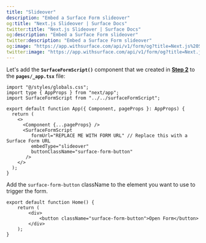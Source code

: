 ```yaml
---
title: "Slideover"
description: "Embed a Surface Form slideover"
og:title: "Next.js Slideover | Surface Docs"
twitter:title: "Next.js Slideover | Surface Docs"
og:description: "Embed a Surface Form slideover"
twitter:description: "Embed a Surface Form slideover"
og:image: "https://app.withsurface.com/api/v1/form/og?title=Next.js%20Slideover"
twitter:image: "https://app.withsurface.com/api/v1/form/og?title=Next.js%20Slideover"
---
```


Let's add the **`SurfaceFormScript()`** component that we created in [**Step 2**](/guides/embedding/next/page-router/component) to the **`pages/_app.tsx`** file:

```tsx
import "@/styles/globals.css";
import type { AppProps } from "next/app";
import SurfaceFormScript from "../../surfaceFormScript";

export default function App({ Component, pageProps }: AppProps) {
  return (
    <>
      <Component {...pageProps} />
      <SurfaceFormScript
         formUrl="REPLACE ME WITH FORM URL" // Replace this with a Surface Form URL
         embedType="slideover"
         buttonClassName="surface-form-button"
       />
    </>
  );
}
```

Add the `surface-form-button` className to the element you want to use to trigger the form.

```tsx
export default function Home() {
    return (
        <div>
            <button className="surface-form-button">Open Form</button>
        </div>
    );
}
``` 
